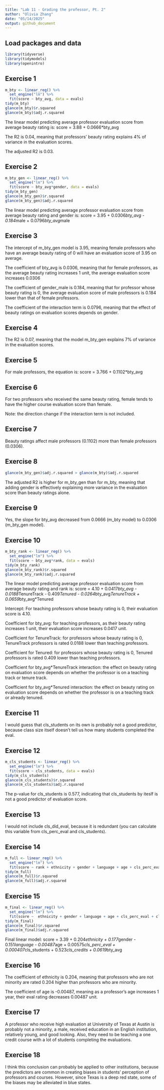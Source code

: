 ```yaml
---
title: "Lab 11 - Grading the professor, Pt. 2"
author: "Olivia Zhang"
date: "05/14/2025"
output: github_document
---
```


## Load packages and data

```r
library(tidyverse) 
library(tidymodels)
library(openintro)
```

## Exercise 1

```r
m_bty <- linear_reg() %>%
  set_engine("lm") %>%
  fit(score ~ bty_avg, data = evals)
tidy(m_bty)
glance(m_bty)$r.squared
glance(m_bty)$adj.r.squared
```

The linear model predicting average professor evaluation score from average beauty rating is: score = 3.88 + 0.0666*bty_avg

The R2 is 0.04, meaning that professors' beauty rating explains 4% of variance in the evaluation scores. 

The adjusted R2 is 0.03.

## Exercise 2
 
```r
m_bty_gen <- linear_reg() %>%
  set_engine("lm") %>%
  fit(score ~ bty_avg*gender, data = evals)
tidy(m_bty_gen)
glance(m_bty_gen)$r.squared
glance(m_bty_gen)$adj.r.squared
```

The linear model predicting average professor evaluation score from average beauty rating and gender is: score = 3.95 + 0.0306*bty_avg - 0.184*male + 0.0796*bty_avg*male

## Exercise 3

The intercept of m_bty_gen model is 3.95, meaning female professors who have an average beauty rating of 0 will have an evaluation score of 3.95 on average. 

The coefficient of bty_avg is 0.0306, meaning that for female professors, as the average beauty rating increases 1 unit, the average evaluation score increases 0.0306 

The coefficient of gender_male is 0.184, meaning that for professor whose beauty rating is 0, the average evaluation score of male professors is 0.184 lower than that of female professors.

The coefficient of the interaction term is 0.0796, meaning that the effect of beauty ratings on evaluation scores depends on gender.

## Exercise 4

The R2 is 0.07, meaning that the model m_bty_gen explains 7% of variance in the evaluation scores. 

## Exercise 5

For male professors, the equation is: score = 3.766 + 0.1102*bty_avg

## Exercise 6

For two professors who received the same beauty rating, female tends to have the higher course evaluation score than female.

Note: the direction change if the interaction term is not included.

## Exercise 7

Beauty ratings affect male professors (0.1102) more than female professors (0.0306).

## Exercise 8

```r
glance(m_bty_gen)$adj.r.squared > glance(m_bty)$adj.r.squared
```

The adjusted R2 is higher for m_bty_gen than for m_bty, meaning that adding gender is effectively explaining more variance in the evaluation score than beauty ratings alone.

## Exercise 9

Yes, the slope for bty_avg decreased from 0.0666 (m_bty model) to 0.0306 (m_bty_gen model).

## Exercise 10

```r
m_bty_rank <- linear_reg() %>%
  set_engine("lm") %>%
  fit(score ~ bty_avg*rank, data = evals)
tidy(m_bty_rank)
glance(m_bty_rank)$r.squared
glance(m_bty_rank)$adj.r.squared
```

The linear model predicting average professor evaluation score from average beauty rating and rank is: score = 4.10 + 0.0417*bty_avg - 0.0188*TenureTrack - 0.409*Tenured - 0.0264*bty_avg*TenureTrack + 0.0659*bty_avg*Tenured

Intercept: For teaching professors whose beauty rating is 0, their evaluation score is 4.10.

Coefficient for bty_avg: for teaching professors, as their beauty rating increases 1 unit, their evaluation score increases 0.0417 unit. 

Coefficient for TenureTrack: for professors whose beauty rating is 0, TenureTrack professors is rated 0.0188 lower than teaching professors. 

Coefficient for Tenured: for professors whose beauty rating is 0, Tenured professors is rated 0.409 lower than teaching professors. 

Coefficient for bty_avg*TenureTrack interaction: the effect on beauty rating on evaluation score depends on whether the professor is on a teaching track or tenure track. 

Coefficient for bty_avg*Tenured interaction: the effect on beauty rating on evaluation score depends on whether the professor is on a teaching track or already tenured. 

## Exercise 11

I would guess that cls_students on its own is probably not a good predictor, because class size itself doesn't tell us how many students completed the eval.

## Exercise 12

```r
m_cls_students <- linear_reg() %>%
  set_engine("lm") %>%
  fit(score ~ cls_students, data = evals)
tidy(m_cls_students)
glance(m_cls_students)$r.squared
glance(m_cls_students)$adj.r.squared
```

The p-value for cls_students is 0.577, indicating that cls_students by iteslf is not a good predictor of evaluation score.

## Exercise 13

I would not include cls_did_eval, because it is redundant (you can calculate this variable from cls_perc_eval and cls_students).

## Exercise 14

```r
m_full <- linear_reg() %>%
  set_engine("lm") %>%
  fit(score ~ rank + ethnicity + gender + language + age + cls_perc_eval + cls_students + cls_level + cls_profs + cls_credits + bty_avg, data = evals)
tidy(m_full)
glance(m_full)$r.squared
glance(m_full)$adj.r.squared
```

## Exercise 15

```r
m_final <- linear_reg() %>%
  set_engine("lm") %>%
  fit(score ~  ethnicity + gender + language + age + cls_perc_eval + cls_students + cls_credits + bty_avg, data = evals)
tidy(m_final)
glance(m_final)$r.squared
glance(m_final)$adj.r.squared
```

Final linear model:
score = 3.39 + 0.204*ethnicity + 0.177*gender - 0.151*language - 0.00487*age + 0.00575*cls_perc_eval + 0.000407*cls_students + 0.523*cls_credits + 0.0619*bty_avg

## Exercise 16

The coefficient of ethnicity is 0.204, meaning that professors who are not minority are rated 0.204 higher than professors who are minority.

The coefficient of age is -0.00487, meaning as a professor's age increases 1 year, their eval rating decreases 0.00487 unit.

## Exercise 17

A professor who receive high evaluation at University of Texas at Austin is probably not a minority, a male, received education in an English institution, relatively young, and good looking. Also, they need to be teaching a one credit course with a lot of students completing the evaluations.

## Exercise 18

I think this conclusion can probably be applied to other institutions, because the predictors are common in creating biases in students' perception of professors and courses. However, since Texas is a deep red state, some of the biases may be alleviated in blue states.